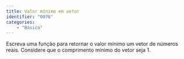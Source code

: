 ```yaml
---
title: Valor mínimo em vetor
identifier: "0076"
categories:
    - "Básico"
---
```


::: {.exercicio}
Escreva uma função para retornar o valor mínimo um vetor de números reais. Considere que o comprimento mínimo do vetor seja 1.

<!-- @sol-0076 -->
:::